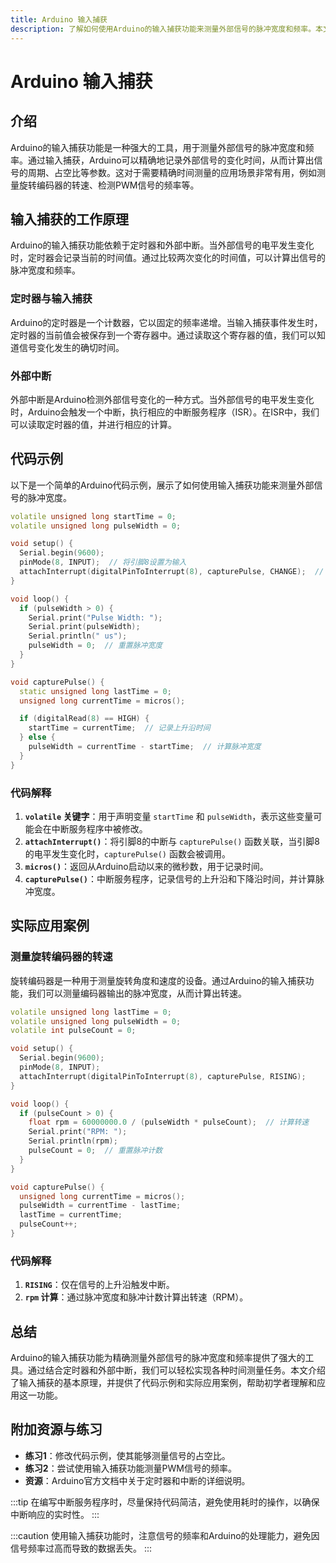 ```yaml
---
title: Arduino 输入捕获
description: 了解如何使用Arduino的输入捕获功能来测量外部信号的脉冲宽度和频率。本文适合初学者，包含代码示例和实际应用案例。
---
```


# Arduino 输入捕获

## 介绍

Arduino的输入捕获功能是一种强大的工具，用于测量外部信号的脉冲宽度和频率。通过输入捕获，Arduino可以精确地记录外部信号的变化时间，从而计算出信号的周期、占空比等参数。这对于需要精确时间测量的应用场景非常有用，例如测量旋转编码器的转速、检测PWM信号的频率等。

## 输入捕获的工作原理

Arduino的输入捕获功能依赖于定时器和外部中断。当外部信号的电平发生变化时，定时器会记录当前的时间值。通过比较两次变化的时间值，可以计算出信号的脉冲宽度和频率。

### 定时器与输入捕获

Arduino的定时器是一个计数器，它以固定的频率递增。当输入捕获事件发生时，定时器的当前值会被保存到一个寄存器中。通过读取这个寄存器的值，我们可以知道信号变化发生的确切时间。

### 外部中断

外部中断是Arduino检测外部信号变化的一种方式。当外部信号的电平发生变化时，Arduino会触发一个中断，执行相应的中断服务程序（ISR）。在ISR中，我们可以读取定时器的值，并进行相应的计算。

## 代码示例

以下是一个简单的Arduino代码示例，展示了如何使用输入捕获功能来测量外部信号的脉冲宽度。

```cpp
volatile unsigned long startTime = 0;
volatile unsigned long pulseWidth = 0;

void setup() {
  Serial.begin(9600);
  pinMode(8, INPUT);  // 将引脚8设置为输入
  attachInterrupt(digitalPinToInterrupt(8), capturePulse, CHANGE);  // 设置中断
}

void loop() {
  if (pulseWidth > 0) {
    Serial.print("Pulse Width: ");
    Serial.print(pulseWidth);
    Serial.println(" us");
    pulseWidth = 0;  // 重置脉冲宽度
  }
}

void capturePulse() {
  static unsigned long lastTime = 0;
  unsigned long currentTime = micros();

  if (digitalRead(8) == HIGH) {
    startTime = currentTime;  // 记录上升沿时间
  } else {
    pulseWidth = currentTime - startTime;  // 计算脉冲宽度
  }
}
```

### 代码解释

1. **`volatile` 关键字**：用于声明变量 `startTime` 和 `pulseWidth`，表示这些变量可能会在中断服务程序中被修改。
2. **`attachInterrupt()`**：将引脚8的中断与 `capturePulse()` 函数关联，当引脚8的电平发生变化时，`capturePulse()` 函数会被调用。
3. **`micros()`**：返回从Arduino启动以来的微秒数，用于记录时间。
4. **`capturePulse()`**：中断服务程序，记录信号的上升沿和下降沿时间，并计算脉冲宽度。

## 实际应用案例

### 测量旋转编码器的转速

旋转编码器是一种用于测量旋转角度和速度的设备。通过Arduino的输入捕获功能，我们可以测量编码器输出的脉冲宽度，从而计算出转速。

```cpp
volatile unsigned long lastTime = 0;
volatile unsigned long pulseWidth = 0;
volatile int pulseCount = 0;

void setup() {
  Serial.begin(9600);
  pinMode(8, INPUT);
  attachInterrupt(digitalPinToInterrupt(8), capturePulse, RISING);
}

void loop() {
  if (pulseCount > 0) {
    float rpm = 60000000.0 / (pulseWidth * pulseCount);  // 计算转速
    Serial.print("RPM: ");
    Serial.println(rpm);
    pulseCount = 0;  // 重置脉冲计数
  }
}

void capturePulse() {
  unsigned long currentTime = micros();
  pulseWidth = currentTime - lastTime;
  lastTime = currentTime;
  pulseCount++;
}
```

### 代码解释

1. **`RISING`**：仅在信号的上升沿触发中断。
2. **`rpm` 计算**：通过脉冲宽度和脉冲计数计算出转速（RPM）。

## 总结

Arduino的输入捕获功能为精确测量外部信号的脉冲宽度和频率提供了强大的工具。通过结合定时器和外部中断，我们可以轻松实现各种时间测量任务。本文介绍了输入捕获的基本原理，并提供了代码示例和实际应用案例，帮助初学者理解和应用这一功能。

## 附加资源与练习

- **练习1**：修改代码示例，使其能够测量信号的占空比。
- **练习2**：尝试使用输入捕获功能测量PWM信号的频率。
- **资源**：Arduino官方文档中关于定时器和中断的详细说明。

:::tip
在编写中断服务程序时，尽量保持代码简洁，避免使用耗时的操作，以确保中断响应的实时性。
:::

:::caution
使用输入捕获功能时，注意信号的频率和Arduino的处理能力，避免因信号频率过高而导致的数据丢失。
:::